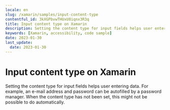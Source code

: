 ```yaml
---
locale: en
slug: /xamarin/samples/input-content-type
contentful_id: 3kXGPbvwTHUxU8iqnx3R3q
title: Input content type on Xamarin
description: Setting the content type for input fields helps user entering data.
keywords: [Xamarin, accessibility, code sample]
date: 2023-01-30
last_update:
  date: 2023-01-30
---
```


# Input content type on Xamarin

Setting the content type for input fields helps user entering data. For example, an e-mail address and password can be autofilled by a password manager. When the content type has not been set, this might not be possible to do automatically.

<CodeSample id="input-content-type" locale="en" platform="xamarin"/>
